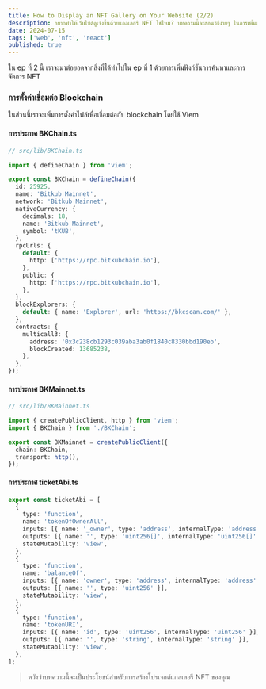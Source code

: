 ```yaml
---
title: How to Display an NFT Gallery on Your Website (2/2)
description: อยากทำให้เว็บไซต์ดูเจ๋งขึ้นด้วยแกลเลอรี NFT ใช่ไหม? บทความนี้จะสอนวิธีง่ายๆ ในการเพิ่มแกลเลอรี NFT บนเว็บไซต์ของคุณ
date: 2024-07-15
tags: ['web', 'nft', 'react']
published: true
---
```


ใน ep ที่ 2 นี้ เราจะมาต่อยอดจากสิ่งที่ได้ทำไปใน ep ที่ 1 ด้วยการเพิ่มฟังก์ชันการค้นหาและการจัดการ NFT

### การตั้งค่าเชื่อมต่อ Blockchain

ในส่วนนี้เราจะเพิ่มการตั้งค่าไฟล์เพื่อเชื่อมต่อกับ blockchain โดยใช้ Viem

#### การประกาศ BKChain.ts

```typescript
// src/lib/BKChain.ts

import { defineChain } from 'viem';

export const BKChain = defineChain({
  id: 25925,
  name: 'Bitkub Mainnet',
  network: 'Bitkub Mainnet',
  nativeCurrency: {
    decimals: 18,
    name: 'Bitkub Mainnet',
    symbol: 'tKUB',
  },
  rpcUrls: {
    default: {
      http: ['https://rpc.bitkubchain.io'],
    },
    public: {
      http: ['https://rpc.bitkubchain.io'],
    },
  },
  blockExplorers: {
    default: { name: 'Explorer', url: 'https://bkcscan.com/' },
  },
  contracts: {
    multicall3: {
      address: '0x3c238cb1293c039aba3ab0f1840c8330bbd190eb',
      blockCreated: 13685238,
    },
  },
});
```

#### การประกาศ BKMainnet.ts

```typescript
// src/lib/BKMainnet.ts

import { createPublicClient, http } from 'viem';
import { BKChain } from './BKChain';

export const BKMainnet = createPublicClient({
  chain: BKChain,
  transport: http(),
});
```

#### การประกาศ ticketAbi.ts

```typescript
export const ticketAbi = [
  {
    type: 'function',
    name: 'tokenOfOwnerAll',
    inputs: [{ name: '_owner', type: 'address', internalType: 'address' }],
    outputs: [{ name: '', type: 'uint256[]', internalType: 'uint256[]' }],
    stateMutability: 'view',
  },
  {
    type: 'function',
    name: 'balanceOf',
    inputs: [{ name: 'owner', type: 'address', internalType: 'address' }],
    outputs: [{ name: '', type: 'uint256' }],
    stateMutability: 'view',
  },
  {
    type: 'function',
    name: 'tokenURI',
    inputs: [{ name: 'id', type: 'uint256', internalType: 'uint256' }],
    outputs: [{ name: '', type: 'string', internalType: 'string' }],
    stateMutability: 'view',
  },
];
```


<blockquote>
  หวังว่าบทความนี้จะเป็นประโยชน์สำหรับการสร้างโปรเจกต์แกลเลอรี NFT ของคุณ
</blockquote>
